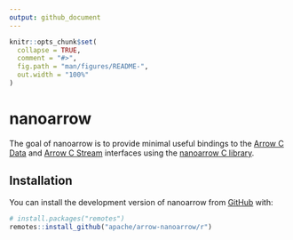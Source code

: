 ```yaml
---
output: github_document
---
```


<!-- README.md is generated from README.Rmd. Please edit that file -->

```r
knitr::opts_chunk$set(
  collapse = TRUE,
  comment = "#>",
  fig.path = "man/figures/README-",
  out.width = "100%"
)
```

# nanoarrow

<!-- badges: start -->
<!-- badges: end -->

The goal of nanoarrow is to provide minimal useful bindings to the [Arrow C Data](https://arrow.apache.org/docs/format/CDataInterface.html) and [Arrow C Stream](https://arrow.apache.org/docs/format/CStreamInterface.html) interfaces using the [nanoarrow C library](https://apache.github.io/arrow-nanoarrow/).

## Installation

You can install the development version of nanoarrow from [GitHub](https://github.com/) with:

``` r
# install.packages("remotes")
remotes::install_github("apache/arrow-nanoarrow/r")
```
